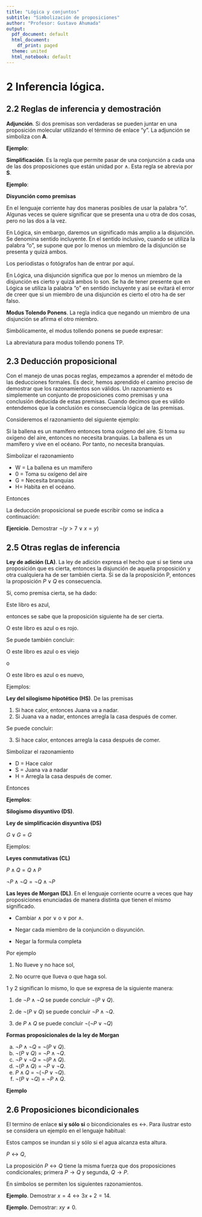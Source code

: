 ```yaml
---
title: "Lógica y conjuntos"
subtitle: "Simbolización de proposiciones" 
author: "Profesor: Gustavo Ahumada"
output:
  pdf_document: default
  html_document:
    df_print: paged
  theme: united
  html_notebook: default
---
```


# 2 Inferencia lógica.

## 2.2 Reglas de inferencia y demostración

**Adjunción**. Si dos premisas son verdaderas se pueden juntar en una proposición molecular utilizando el término de enlace "y". La adjunción se simboliza con **A**.

\begin{align*}
\textrm{ De las premisas } & P   \\
\textrm{  } & Q \\
& \cline{1-2} \\
\textrm{ Se puede concluir } & P \land Q \\
\textrm{ o se puede concluir } & Q \land P
\end{align*}

**Ejemplo**:

\begin{align*}
\textrm{ (1) } & P \\
\textrm{ (2) } & \neg{R} \\
\textrm{ (3) } & P \land \neg{R}
\end{align*}

**Simplificación**. Es la regla que permite pasar de una conjunción a cada una de las dos proposiciones que están unidad por $\land$. Esta regla se abrevia por **S**.

\begin{align*}
\textrm{ De las premisas } & P \land Q   \\
\textrm{ Se puede concluir } & P  \\
\textrm{ o se puede concluir } & Q 
\end{align*}

**Ejemplo**:

\begin{align*}
\textrm{ (1) } & P \land Q \\
\textrm{ (2) } & Q & S1 \\
\end{align*}

**Disyunción como premisas**

En el lenguaje corriente hay dos maneras posibles de usar la palabra "o". Algunas veces se quiere significar que se presenta una u otra de dos cosas, pero no las dos a la vez.

En Lógica, sin embargo, daremos un significado más amplio a la disjunción. Se denomina sentido incluyente. En el sentido inclusivo, cuando se utiliza la palabra "o", se supone que por lo menos un miembro de la disjunción se presenta y quizá ambos.

Los periodistas o fotógrafos han de entrar por aquí.

En Lógica, una disjunción significa que por lo menos un miembro de la disjunción es cierto y quizá ambos lo son. Se ha de tener presente que en Lógica se utiliza la palabra "o" en sentido incluyente y así se evitará el error de creer que si un miembro de una disjunción es cierto el otro ha de ser falso.

**Modus Tolendo Ponens**. La regla indica que negando un miembro de una disjunción se afirma el otro miembro.

Simbólicamente, el modus tollendo ponens se puede expresar:

\begin{align*}
\textrm{ De la premisa } & P \lor Q  \\
\textrm{ y la premisa } & \neg{P} \\
& \cline{1-2} \\
\textrm{ se puede concluir } & Q
\end{align*}

\begin{align*}
\textrm{ De la premisa } & P \lor Q  \\
\textrm{ y la premisa } & \neg{Q} \\
& \cline{1-2} \\
\textrm{ se puede concluir } & P
\end{align*}

La abreviatura para modus tollendo ponens TP.

## 2.3 Deducción proposicional

Con el manejo de unas pocas reglas, empezamos a aprender el método de las deducciones formales. Es decir, hemos aprendido el camino preciso de demostrar que los razonamientos son válidos. Un razonamiento es simplemente un conjunto de proposiciones como premisas y una conclusión deducida de estas premisas. Cuando decimos que es válido entendemos que la conclusión es consecuencia lógica de las premisas. 

Consideremos el razonamiento del siguiente ejemplo:

Si la ballena es un mamífero entonces toma oxígeno del aire. Si toma su
oxígeno del aire, entonces no necesita branquias. La ballena es un mamífero
y vive en el océano. Por tanto, no necesita branquias.

Simbolizar el razonamiento

- W = La ballena es un mamífero
- 0 = Toma su oxígeno del aire
- G = Necesita branquias
- H= Habita en el océano.

Entonces

\begin{align*}
\textrm{ la primera es premisa } & W \rightarrow O \\
\textrm{ la segunda es premisa } & O \rightarrow \neg{G} \\
\textrm{ la tercera es premisa } & W \land H \\
\textrm{ la conclusión es } & \neg{G}.
\end{align*}

La deducción proposicional se puede escribir como se indica a continuación:

\begin{align*}
\textrm{ (1) } & W \rightarrow O & P \\
\textrm{ (2) } & O \rightarrow \neg{G} & P \\
\textrm{ (3) } & W \land H & P \\
\textrm{ (4) } & W  & S3 \\
\textrm{ (5) } & O & PP1 \\
\textrm{ (6) } & \neg{G} & PP2,5 \\
\end{align*}

**Ejercicio**. Demostrar $\neg{(y>7 \lor x=y)}$ 

\begin{align*}
\textrm{ (1) } & x<6 & P \\
\textrm{ (2) } & y>7 \lor x=y \rightarrow \neg{(y=4 \land x<y)}  & P \\
\textrm{ (3) } & y \ne 4 \rightarrow x \nless 6 & P \\
\textrm{ (4) } & x<6 \rightarrow x<y  & P \\
\end{align*}


## 2.5 Otras reglas de inferencia

**Ley de adición (LA)**. La ley de adición expresa el hecho que si se tiene una proposición que es cierta, entonces la disjunción de aquella proposición y otra cualquiera ha de ser también cierta. Si se da la proposición P, entonces la proposición $P \lor Q$ es consecuencia.

Si, como premisa cierta, se ha dado:

Este libro es azul,

entonces se sabe que la proposición siguiente ha de ser cierta.

O este libro es azul o es rojo.

Se puede también concluir:

O este libro es azul o es viejo

o

O este libro es azul o es nuevo,

Ejemplos:

\begin{align*}
\textrm{ (1) } & Q & P \\
\textrm{ (2) } & Q \lor R  & LA1 \\
\end{align*}

\begin{align*}
\textrm{ (1) } & \neg{R} & P \\
\textrm{ (2) } & S \lor \neg{R}  & LA1 \\
\end{align*}

**Ley del silogismo hipotético (HS)**. De las premisas

(1) Si hace calor, entonces Juana va a nadar.
(2) Si Juana va a nadar, entonces arregla la casa después de comer.

Se puede concluir:

(3) Si hace calor, entonces arregla la casa después de comer.

Simbolizar el razonamiento

- D = Hace calor
- S = Juana va a nadar
- H = Arregla la casa después de comer.

Entonces

\begin{align*}
\textrm{ (1) } & D \rightarrow S & P \\
\textrm{ (2) } & S \rightarrow H  & P \\
\textrm{ (3) } & D \rightarrow H  & HS1,2 \\
\end{align*}


**Ejemplos**:

\begin{align*}
\textrm{ (1) } & \neg{P} \rightarrow \neg{Q} & P \\
\textrm{ (2) } & \neg{Q} \rightarrow \neg{R}  & P \\
\textrm{ (3) } & \neg{P} \rightarrow \neg{R}  & HS1,2 \\
\end{align*}

\begin{align*}
\textrm{ (1) } & (P \rightarrow Q) \rightarrow R & P \\
\textrm{ (2) } & R \rightarrow (Q \land T)  & P \\
\textrm{ (3) } & (P \rightarrow Q) \rightarrow (Q \land T)  & HS1,2 \\
\end{align*}

**Silogismo disyuntivo (DS)**.

\begin{align*}
\textrm{ (1) } & \neg{P} \lor Q & P \\
\textrm{ (2) } & \neg{P} \rightarrow \neg{R}  & P \\
\textrm{ (3) } & Q \rightarrow S  & P \\
\textrm{ (3) } & \neg{R} \lor S  & DS1,2,3
\end{align*}


\begin{align*}
\textrm{ (1) } & P \lor \neg{Q} & P \\
\textrm{ (2) } & P \rightarrow R  & P \\
\textrm{ (3) } & Q \rightarrow \neg{S}  & P \\
\textrm{ (3) } & \neg{S} \lor R  & DS1,2,3
\end{align*}

**Ley de simplificación disyuntiva (DS)**

$G \lor G = G$

Ejemplos:

\begin{align*}
\textrm{ (1) } & P \lor P & P \\
\textrm{ (2) } & P  & DS1 \\
\end{align*}


\begin{align*}
\textrm{ (1) } & \neg{S} \lor \neg{S} & P \\
\textrm{ (2) } & \neg{S}  & DS1 \\
\end{align*}

**Leyes conmutativas (CL)**

$P \land Q = Q \land P$

$\neg{P} \land \neg{Q} = \neg{Q} \land \neg{P}$


**Las leyes de Morgan (DL)**. En el lenguaje corriente ocurre a veces que hay proposiciones enunciadas de manera distinta que tienen el mismo significado.

- Cambiar $\land$ por $\lor$ o $\lor$ por $\land$.

- Negar cada miembro de la conjunción o disyunción.

- Negar la formula completa

Por ejemplo

1. No llueve y no hace sol,

2. No ocurre que llueva o que haga sol.

1 y 2 significan lo mismo, lo que se expresa de la siguiente manera:


1. de $\neg{P} \land \neg{Q}$ se puede concluir $\neg({P} \lor Q)$.

2. de $\neg({P} \lor Q)$ se puede concluir $\neg{P} \land \neg{Q}$.

3. de $P \land Q$ se puede concluir $\neg{(\neg{P} \lor \neg{Q})}$


**Formas proposicionales de la ley de Morgan**

a. $\neg{P} \land \neg{Q}$ = $\neg({P} \lor Q)$.
b. $\neg{(P \lor Q)}$ = $\neg{P} \land \neg{Q}$.
c. $\neg{P} \lor \neg{Q}$ = $\neg{(P \land Q)}$.
d. $\neg{(P \land Q)}$ = $\neg{P} \lor \neg{Q}$.
e. $P \land Q$ = $\neg{(\neg{P} \lor \neg{Q})}$.
f. $\neg{(P \lor \neg{Q})}$ = $\neg{P} \land Q$.

**Ejemplo**

\begin{align*}
\textrm{ (1) } & \neg{(\neg{P} \land Q)} & P \\
\textrm{ (2) } & P \lor \neg{Q} & DL1 \\ 
\textrm{ (3) } & \neg{\neg{P}} \lor \neg{Q} & DL1 \\ 
\textrm{ (4) } & \neg{\neg{(P \lor \neg{Q})}} & DL1 \\
\textrm{ (5) } & \neg{\neg{(\neg{\neg{P}} \lor \neg{Q})}} & DL1 
\end{align*}


## 2.6 Proposiciones bicondicionales

El termino de enlace **si y sólo si** o bicondicionales es $\leftrightarrow$. Para ilustrar esto se considera un ejemplo en el lenguaje habitual:

Estos campos se inundan si y sólo si el agua alcanza esta altura.

$P \leftrightarrow Q$, 

La proposición $P \leftrightarrow Q$ tiene la misma fuerza que dos proposiciones condicionales; primera $P \rightarrow Q$ y segunda, $Q \rightarrow P$.

En simbolos se permiten los siguientes razonamientos.

\begin{align*}
\textrm{ } & P \leftrightarrow Q & P  \\
& \cline{1-1} \\
\textrm{ } & P \rightarrow Q & LB 
\end{align*}

\begin{align*}
\textrm{ } & P \leftrightarrow Q & P  \\
& \cline{1-1} \\
\textrm{ } & Q \rightarrow P & LB 
\end{align*}

\begin{align*}
\textrm{ } & P \leftrightarrow Q & P  \\
& \cline{1-1} \\
\textrm{ } & (P \rightarrow Q) \land (Q \rightarrow P) & LB 
\end{align*}

\begin{align*}
\textrm{ } & P \rightarrow Q & P  \\
\textrm{ } & Q \rightarrow P & P  \\
& \cline{1-1} \\
\textrm{ } & P \leftrightarrow Q & LB
\end{align*}

**Ejemplo**. Demostrar $x=4 \leftrightarrow 3x+2=14$.

\begin{align*}
\textrm{ (1) } & 3x+2=14 \leftrightarrow 3x=12 & P \\
\textrm{ (2) } & 3x=12 \leftrightarrow x=4 & P \\ 
\textrm{ (3) } & 3x+2=14 \rightarrow 3x=12 & LB1 \\ 
\textrm{ (4) } & 3x=12 \rightarrow x=4 & LB2 \\
\textrm{ (5) } & 3x+2=14 \rightarrow x=4 & HS3,4 \\
\textrm{ (6) } & x=4 \rightarrow 3x=12 & LB2 \\
\textrm{ (7) } & 3x=12 \rightarrow 3x+2=14   & LB1 \\
\textrm{ (8) } & x=4 \rightarrow 3x+2=14 & HS6,7 \\
\textrm{ (9) } & x=4 \leftrightarrow 3x+2=14 & LB5,8 \\
\end{align*}

**Ejemplo**. Demostrar: $xy \ne 0$.

\begin{align*}
\textrm{ (1) } & y > x \leftrightarrow x = 0 & P \\
\textrm{ (2) } & xy = 0 \leftrightarrow x = 0 & P \\
\textrm{ (3) } & y \ngtr x  & P \\
\textrm{ (4) } & xy = 0 \rightarrow x = 0 & LB2 \\
\textrm{ (5) } & x = 0 \rightarrow y > x & LB1 \\
\textrm{ (6) } & xy = 0 \rightarrow y > x & HS4,5 \\
\textrm{ (7) } & xy \ne 0 & TT3,6 \\
\end{align*}






